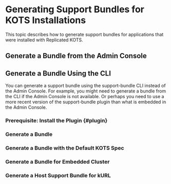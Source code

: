 

# Generating Support Bundles for KOTS Installations

This topic describes how to generate support bundles for applications that were installed with Replicated KOTS.

## Generate a Bundle from the Admin Console

<GenerateBundleAdminConsole/>

## Generate a Bundle Using the CLI

You can generate a support bundle using the support-bundle CLI instead of the Admin Console. For example, you might need to generate a bundle from the CLI if the Admin Console is not available. Or perhaps you need to use a more recent version of the support-bundle plugin than what is embedded in the Admin Console.

### Prerequisite: Install the Plugin {#plugin}

<InstallPlugin/>

### Generate a Bundle

<GenerateBundle/>

### Generate a Bundle with the Default KOTS Spec

<GenerateBundleDefaultKots/>

### Generate a Bundle for Embedded Cluster

<EmbeddedClusterSupportBundle/>

### Generate a Host Support Bundle for kURL

<GenerateBundleHost/>